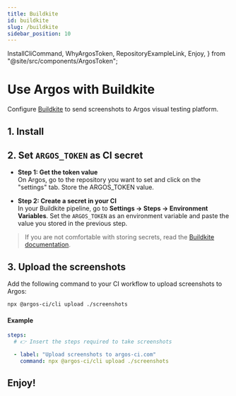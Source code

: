 ```yaml
---
title: Buildkite
id: buildkite
slug: /buildkite
sidebar_position: 10
---
```


  InstallCliCommand,
  WhyArgosToken,
  RepositoryExampleLink,
  Enjoy,
} from "@site/src/components/ArgosToken";

# Use Argos with Buildkite

Configure [Buildkite](https://buildkite.com/) to send screenshots to Argos visual testing platform.

## 1. Install

<InstallCliCommand />

## 2. Set `ARGOS_TOKEN` as CI secret

<WhyArgosToken />

- **Step 1: Get the token value**<br/>
  On Argos, go to the repository you want to set and click on the "settings" tab. Store the ARGOS_TOKEN value.

- **Step 2: Create a secret in your CI**<br/>
  In your Buildkite pipeline, go to **Settings -> Steps -> Environment Variables**. Set the `ARGOS_TOKEN` as an environment variable and paste the value you stored in the previous step.

> If you are not comfortable with storing secrets, read the [Buildkite documentation](https://buildkite.com/docs/pipelines/secrets#using-a-secrets-storage-service).

## 3. Upload the screenshots

Add the following command to your CI workflow to upload screenshots to Argos:

```sh
npx @argos-ci/cli upload ./screenshots
```

#### Example

```yml title="pipeline.yml"
steps:
  # 👉 Insert the steps required to take screenshots

  - label: "Upload screenshots to argos-ci.com"
    command: npx @argos-ci/cli upload ./screenshots
```

<RepositoryExampleLink />

## Enjoy!

<Enjoy />

